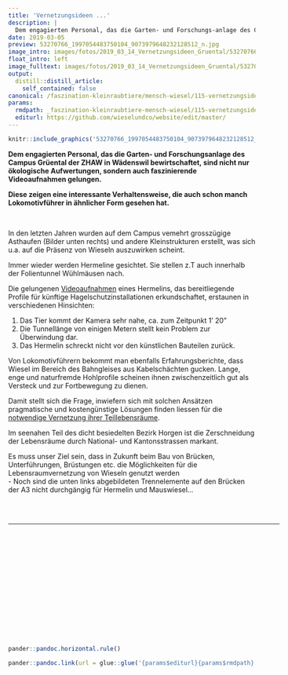 ```yaml
---
title: 'Vernetzungsideen ...'
description: |
  Dem engagierten Personal, das die Garten- und Forschungs-anlage des Campus Grüental der ZHAW in Wädenswil bewirtschaftet, sind nicht nur ökologische Aufwertungen, sondern auch faszinierende Videoaufnahmen gelungen.   Sie zeigen eine interessante Verhaltensweise, die auch schon manch Lokomotivführer in ähnlicher Form gesehen hat.
date: 2019-03-05
preview: 53270766_1997054483750104_9073979648232128512_n.jpg
image_intro: images/fotos/2019_03_14_Vernetzungsideen_Gruental/53270766_1997054483750104_9073979648232128512_n.jpg
float_intro: left
image_fulltext: images/fotos/2019_03_14_Vernetzungsideen_Gruental/53270766_1997054483750104_9073979648232128512_n.jpg
output:
  distill::distill_article:
    self_contained: false
canonical: /faszination-kleinraubtiere/mensch-wiesel/115-vernetzungsideen
params:
  rmdpath: _faszination-kleinraubtiere-mensch-wiesel/115-vernetzungsideen/115-vernetzungsideen.Rmd
  editurl: https://github.com/wieselundco/website/edit/master/
---
```



```r
knitr::include_graphics('53270766_1997054483750104_9073979648232128512_n.jpg', error = FALSE) #images/fotos/2019_03_14_Vernetzungsideen_Gruental/53270766_1997054483750104_9073979648232128512_n.jpg
```

**Dem engagierten Personal, das die Garten- und Forschungsanlage des
Campus Grüental der ZHAW in Wädenswil bewirtschaftet, sind nicht nur
ökologische Aufwertungen, sondern auch faszinierende Videoaufnahmen
gelungen. **

**Diese zeigen eine interessante Verhaltensweise, die auch schon manch
Lokomotivführer in ähnlicher Form gesehen hat.**

 

In den letzten Jahren wurden auf dem Campus vemehrt grosszügige
Asthaufen (Bilder unten rechts) und andere Kleinstrukturen erstellt, was
sich u.a. auf die Präsenz von Wieseln auszuwirken scheint.  

Immer wieder werden Hermeline gesichtet. Sie stellen z.T auch innerhalb
der Folientunnel Wühlmäusen nach. 

Die gelungenen
[Videoaufnahmen](https://www.youtube.com/watch?v=82V8zapGEWI&t=36s) eines
Hermelins, das bereitliegende Profile für künftige
Hagelschutzinstallationen erkundschaftet, erstaunen in verschiedenen
Hinsichten: 

1.  Das Tier kommt der Kamera sehr nahe, ca. zum Zeitpunkt 1' 20"
2.  Die Tunnellänge von einigen Metern stellt kein Problem zur
    Überwindung dar. 
3.  Das Hermelin schreckt nicht vor den künstlichen Bauteilen zurück.

Von Lokomotivführern bekommt man ebenfalls Erfahrungsberichte, dass
Wiesel im Bereich des Bahngleises aus Kabelschächten gucken. Lange, enge
und naturfremde Hohlprofile scheinen ihnen zwischenzeitlich gut als
Versteck und zur Fortbewegung zu dienen. 

Damit stellt sich die Frage, inwiefern sich mit solchen Ansätzen
pragmatische und kostengünstige Lösungen finden liessen für die
[notwendige Vernetzung ihrer
Teillebensräume](wissenschaft/wiesel-co-projekte/51-lra). 

Im seenahen Teil des dicht besiedelten Bezirk Horgen ist die
Zerschneidung der Lebensräume durch National- und Kantonsstrassen
markant. 

Es muss unser Ziel sein, dass in Zukunft beim Bau von Brücken,
Unterführungen, Brüstungen etc. die Möglichkeiten für die
Lebensraumvernetzung von Wieseln genutzt werden  
- Noch sind die unten links abgebildeten Trennelemente auf den Brücken
der A3 nicht durchgängig für Hermelin und Mauswiesel...

 

<table style="width: 553px; height: 15px; float: left;">
<colgroup>
<col style="width: 50%" />
<col style="width: 50%" />
</colgroup>
<tbody>
<tr class="odd">
<td style="width: 374px"><p><img src="images/fotos/2019_03_14_Vernetzungsideen_Gruental/2017-04-10_184059_red.jpg" width="524" height="699" />     </p></td>
<td style="width: 505px"><p><img src="images/fotos/2019_03_14_Vernetzungsideen_Gruental/2018-04-16_173827_red.jpg" width="347" height="195" /></p>
<p> </p>
<p> </p>
<p><img src="images/fotos/2019_03_14_Vernetzungsideen_Gruental/2018-04-16-174743_red.jpg" width="347" height="195" /></p></td>
</tr>
<tr class="even">
<td style="width: 374px"> </td>
<td style="width: 505px"> </td>
</tr>
</tbody>
</table>

 

 

 

 

 

 

 

```r
pander::pandoc.horizontal.rule()

pander::pandoc.link(url = glue::glue('{params$editurl}{params$rmdpath}'),text = 'Artikel bearbeiten')
```

<!--http://wieselundco.ch/faszination-kleinraubtiere/mensch-wiesel/115-vernetzungsideen-->
